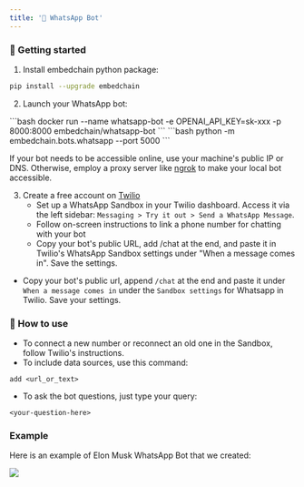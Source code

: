 ```yaml
---
title: '💬 WhatsApp Bot'
---
```


### 🚀 Getting started

1. Install embedchain python package:

```bash
pip install --upgrade embedchain
```

2. Launch your WhatsApp bot:

<Tabs>
    <Tab title="docker">
        ```bash
        docker run --name whatsapp-bot -e OPENAI_API_KEY=sk-xxx -p 8000:8000 embedchain/whatsapp-bot
        ```
    </Tab>
    <Tab title="python">
        ```bash
        python -m embedchain.bots.whatsapp --port 5000
        ```
    </Tab>
</Tabs>


If your bot needs to be accessible online, use your machine's public IP or DNS. Otherwise, employ a proxy server like [ngrok](https://ngrok.com/) to make your local bot accessible.

3. Create a free account on [Twilio](https://www.twilio.com/try-twilio)
    - Set up a WhatsApp Sandbox in your Twilio dashboard. Access it via the left sidebar: `Messaging > Try it out > Send a WhatsApp Message`.
    - Follow on-screen instructions to link a phone number for chatting with your bot
    - Copy your bot's public URL, add /chat at the end, and paste it in Twilio's WhatsApp Sandbox settings under "When a message comes in". Save the settings.

- Copy your bot's public url, append `/chat` at the end and paste it under `When a message comes in` under the `Sandbox settings` for Whatsapp in Twilio. Save your settings.

### 💬 How to use

- To connect a new number or reconnect an old one in the Sandbox, follow Twilio's instructions.
- To include data sources, use this command:
```text
add <url_or_text>
```

- To ask the bot questions, just type your query:
```text
<your-question-here>
```

### Example

Here is an example of Elon Musk WhatsApp Bot that we created:

<img src="/images/whatsapp.jpg"/>
